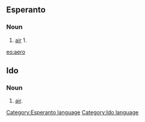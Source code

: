 ==Esperanto==
[[Category:Esperanto language]]
===Noun===
# [[air]] 1.

{{Universala Vortaro}}
[[eo:aero]]

==Ido==
[[Category:Ido language]]
===Noun===
# [[air]].